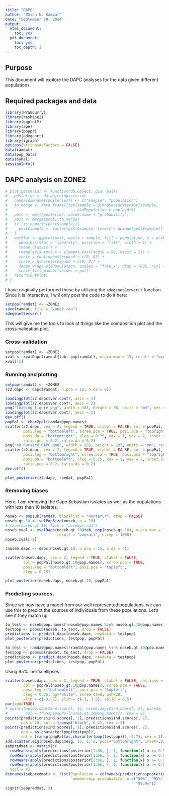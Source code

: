 ```yaml
---
title: "DAPC"
author: "Zhian N. Kamvar"
date: "September 29, 2014"
output:
  html_document:
    toc: yes
  pdf_document:
    toc: yes
    toc_depth: 2
---
```


Purpose
-------

This document will explore the DAPC analyses for the data given different
populations.

Required packages and data
--------

```r
library(PramCurry)
library(reshape2)
library(ggplot2)
library(ape)
library(poppr)
library(adegenet)
library(igraph)
options(stringsAsFactors = FALSE)
data(ramdat)
data(pop_data)
data(myPal)
sessionInfo()
```

DAPC analysis on ZONE2
-----

```r
# plot_posterior <- function(da.object, gid, pal){
#   posterior <- da.object$posterior
#   names(dimnames(posterior)) <- c("sample", "population")
#   to_merge <- data.frame(list(sample = dimnames(posterior)$sample, 
#                               oldPopulation = pop(gid)))
#   post <- melt(posterior, value.name = "probability")
#   post <- merge(post, to_merge)
#   if (is.numeric(post$sample)){
#     post$sample <- factor(post$sample, levels = unique(post$sample))
#   }
#   outPlot <- ggplot(post, aes(x = sample, fill = population, y = probability)) + 
#     geom_bar(stat = "identity", position = "fill", width = 1) + 
#     theme_classic() + 
#     theme(axis.text.x = element_text(angle = 90, hjust = 1)) + 
#     scale_y_continuous(expand = c(0, 0)) +
#     scale_x_discrete(expand = c(0, 0)) +
#     facet_wrap(~oldPopulation, scales = "free_x", drop = TRUE, ncol = 1) +
#     scale_fill_manual(values = pal)
#   return(outPlot)
# }
```




I have originally performed these by utilizing the `adegenetServer()` function.
Since it is interactive, I will only post the code to do it here:

```r
setpop(ramdat) <- ~ZONE2
save(ramdat, file = "zone2.rda")
adegenetServer()
```

This will give me the tools to look at things like the composition plot and the
cross-validation plot.


### Cross-validation

```r
setpop(ramdat) <- ~ZONE2
xval <- xvalDapc(ramdat@tab, pop(ramdat), n.pca.max = 15, result = "overall", n.rep = 1000)
xval[-1]
```

### Running and plotting

```r
setpop(ramdat) <- ~ZONE2
(z2.dapc <- dapc(ramdat, n.pca = 12, n.da = 6))
```

```r
loadingplot(z2.dapc$var.contr, axis = 1)
loadingplot(z2.dapc$var.contr, axis = 2)
png("loading_figure.png", width = 183, height = 88, units = "mm", res = 300)
loadingplot(z2.dapc$var.contr, axis = 1)
dev.off()
popPal <- char2pal(ramdat@pop.names)
scatter(z2.dapc, cex = 2, legend = TRUE, clabel = FALSE, col = popPal,
        posi.leg = "bottomleft", scree.pca = TRUE, posi.pca = "topright",
        posi.da = "bottomright", cleg = 0.75, xax = 1, yax = 2, inset.solid = 1, 
        ratio.pca = 0.2, ratio.da = 0.2)
png("no_nursery_DAPC.png", width = 183, height = 183, units = "mm", res = 300)
scatter(z2.dapc, cex = 2, legend = TRUE, clabel = FALSE, col = popPal,
        posi.leg = "bottomright", scree.pca = TRUE, posi.pca = "topright",
        posi.da = "bottomleft", cleg = 0.75, xax = 1, yax = 2, inset.solid = 1, 
        ratio.pca = 0.2, ratio.da = 0.2)
dev.off()
```


```r
plot_posterior(z2.dapc, ramdat, popPal)
```



### Removing biases

Here, I am removing the Cape Sebastian isolates as well as the populations with
less than 10 isolates.

```r
noseb <- popsub(ramdat, blacklist = "HunterCr", drop = FALSE)
noseb.gt.10 <- selPopSize(noseb, n = 10)
# save(noseb.gt.10, file = "nosebpr.rda")
noseb.xval <- xvalDapc(noseb.gt.10@tab, pop(noseb.gt.10), n.pca.max = 15, 
                       result = "overall", n.rep = 1000)
noseb.xval[-1]
```
```r
(noseb.dapc <- dapc(noseb.gt.10, n.pca = 15, n.da = 4))
```

```r
scatter(noseb.dapc, cex = 2, legend = TRUE, clabel = FALSE, 
        col = popPal[noseb.gt.10@pop.names], scree.pca = TRUE,
        posi.leg = "bottomleft", posi.pca = "topleft",
        cleg = 0.75)
```

```r
plot_posterior(noseb.dapc, noseb.gt.10, popPal)
```

### Predicting sources. 

Since we now have a model from our well represented populations, we can use this 
to predict the sources of individuals from these populations. Let's see if they
match up


```r
to_test <- noseb@pop.names[!noseb@pop.names %in% noseb.gt.10@pop.names]
testpop <- popsub(noseb, to_test, drop = FALSE)
predictions <- predict.dapc(noseb.dapc, newdata = testpop)
plot_posterior(predictions, testpop, popPal)
```

```r
to_test <- ramdat@pop.names[!ramdat@pop.names %in% noseb.gt.10@pop.names]
testpop <- popsub(ramdat, to_test, drop = FALSE)
predictions <- predict.dapc(noseb.dapc, newdata = testpop)
plot_posterior(predictions, testpop, popPal)
```

Using 95% inertia ellipses.
```r
scatter(noseb.dapc, cex = 2, legend = TRUE, clabel = FALSE, cellipse = 2.5,
        col = popPal[noseb.gt.10@pop.names], scree.pca = FALSE,
        posi.leg = "bottomleft", posi.pca = "topleft",
        cleg = 0.75, bg="white", scree.da=0, pch=20, 
        xlim = c(-3, 7), ylim = c(-3, 3.5), solid = 0.5)
par(xpd=TRUE)
# points(noseb.dapc$ind.coord[, 1], noseb.dapc$ind.coord[, 2], pch=20,
#        col = transp(popPal[noseb.gt.10@pop.names]), cex = 2)
points(predictions$ind.scores[, 1], predictions$ind.scores[, 2], 
       pch = 20, col = transp("black", 0.2), cex = 3)
points(predictions$ind.scores[, 1], predictions$ind.scores[, 2], 
       pch = as.character(pop(testpop)),
       col = transp(popPal[as.character(pop(testpop))], 0.7), cex = 1)
add.scatter.eig(noseb.dapc$eig, 15, 1, 2, posi="bottomright", inset=.02)
sebpredmat <- matrix(c(
  rowMeans(apply(predictions$posterior[1:66, ], 1, function(x) x >= 0.5)),
  rowMeans(apply(predictions$posterior[1:66, ], 1, function(x) x >= 0.95)),
  rowMeans(apply(predictions$posterior[1:66, ], 1, function(x) x >= 0.99)),
  rowMeans(apply(predictions$posterior[1:66, ], 1, function(x) x >= 0.999))),
  ncol = 4)
dimnames(sebpredmat) <- list(Population = colnames(predictions$posterior),
                             `membership probability` = c("50%", "95%", "99%", 
                                                          "99.9%"))
signif(sebpredmat, 3)
```


